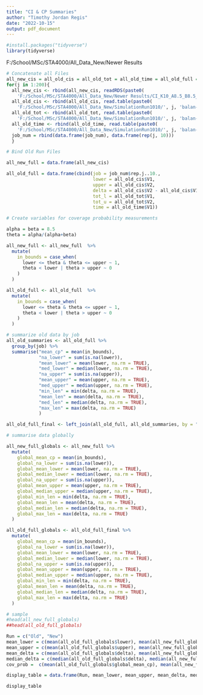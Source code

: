 ---
title: "CI & CP Summaries"
author: "Timothy Jordan Regis"
date: "2022-10-15"
output: pdf_document
---

```{r}
#install.packages("tidyverse")
library(tidyverse)
```

F:/School/MSc/STA4000/All_Data_New/Newer Results

```{r}
# Concatenate all Files
all_new_cis = all_old_cis = all_old_tot = all_old_time = all_old_full = job_num = c()
for(j in 1:200){
  all_new_cis <- rbind(all_new_cis, readRDS(paste0(
    'F:/School/MSc/STA4000/All_Data_New/Newer Results/CI_K10_A8.5_B8.5_R0.006_job', j, '.rds')))
  all_old_cis <- rbind(all_old_cis, read.table(paste0(
    'F:/School/MSc/STA4000/All_Data_New/SimulationRun1010/', j, 'balan-2CI-10-alpha-8.5-beta-8.5-baseR-0.006.txt')))
  all_old_tot <- rbind(all_old_tot, read.table(paste0(
    'F:/School/MSc/STA4000/All_Data_New/SimulationRun1010/', j, 'balan-2TOT-10-alpha-8.5-beta-8.5-baseR-0.006.txt')))
  all_old_time <- rbind(all_old_time, read.table(paste0(
    'F:/School/MSc/STA4000/All_Data_New/SimulationRun1010/', j, 'balan-2TIME-10-alpha-8.5-beta-8.5-baseR-0.006.txt')))
  job_num = rbind(data.frame(job_num), data.frame(rep(j, 10)))
  }
```


```{r}
# Bind Old Run Files

all_new_full = data.frame(all_new_cis)

all_old_full = data.frame(cbind(job = job_num$rep.j..10.,
                                lower = all_old_cis$V1,
                                upper = all_old_cis$V2,
                                delta = all_old_cis$V2 - all_old_cis$V1,
                                tot_l = all_old_tot$V1,
                                tot_u = all_old_tot$V2,
                                time = all_old_time$V1))
```



```{r}
# Create variables for coverage probability measurements

alpha = beta = 8.5
theta = alpha/(alpha+beta)

all_new_full <- all_new_full  %>% 
  mutate(
    in_bounds = case_when(
      lower <= theta & theta <= upper ~ 1,
      theta < lower | theta > upper ~ 0
    )
  )

all_old_full <- all_old_full  %>% 
  mutate(
    in_bounds = case_when(
      lower <= theta & theta <= upper ~ 1,
      theta < lower | theta > upper ~ 0
    )
  )
```


```{r}
# summarize old data by job
all_old_summaries <- all_old_full %>% 
  group_by(job) %>% 
  summarise("mean_cp" = mean(in_bounds),
            "na_lower" = sum(is.na(lower)),
            "mean_lower" = mean(lower, na.rm = TRUE),
            "med_lower" = median(lower, na.rm = TRUE),
            "na_upper" = sum(is.na(upper)),
            "mean_upper" = mean(upper, na.rm = TRUE),
            "med_upper" = median(upper, na.rm = TRUE),
            "min_len" = min(delta, na.rm = TRUE),
            "mean_len" = mean(delta, na.rm = TRUE),
            "med_len" = median(delta, na.rm = TRUE),
            "max_len" = max(delta, na.rm = TRUE)
            )

all_old_full_final <- left_join(all_old_full, all_old_summaries, by = "job")
```

```{r}
# summarise data globally

all_new_full_globals <- all_new_full %>% 
  mutate(
    global_mean_cp = mean(in_bounds),
    global_na_lower = sum(is.na(lower)),
    global_mean_lower = mean(lower, na.rm = TRUE),
    global_median_lower = median(lower, na.rm = TRUE),
    global_na_upper = sum(is.na(upper)),
    global_mean_upper = mean(upper, na.rm = TRUE),
    global_median_upper = median(upper, na.rm = TRUE),
    global_min_len = min(delta, na.rm = TRUE),
    global_mean_len = mean(delta, na.rm = TRUE),
    global_median_len = median(delta, na.rm = TRUE),
    global_max_len = max(delta, na.rm = TRUE)
  )

all_old_full_globals <- all_old_full_final %>% 
  mutate(
    global_mean_cp = mean(in_bounds),
    global_na_lower = sum(is.na(lower)),
    global_mean_lower = mean(lower, na.rm = TRUE),
    global_median_lower = median(lower, na.rm = TRUE),
    global_na_upper = sum(is.na(upper)),
    global_mean_upper = mean(upper, na.rm = TRUE),
    global_median_upper = median(upper, na.rm = TRUE),
    global_min_len = min(delta, na.rm = TRUE),
    global_mean_len = mean(delta, na.rm = TRUE),
    global_median_len = median(delta, na.rm = TRUE),
    global_max_len = max(delta, na.rm = TRUE)
  )
```


```{r}
# sample
#head(all_new_full_globals)
##head(all_old_full_globals)
```

```{r}
Run = c("Old", "New")
mean_lower = c(mean(all_old_full_globals$lower), mean(all_new_full_globals$lower))
mean_upper = c(mean(all_old_full_globals$upper), mean(all_new_full_globals$upper))
mean_delta = c(mean(all_old_full_globals$delta), mean(all_new_full_globals$delta))
median_delta = c(median(all_old_full_globals$delta), median(all_new_full_globals$delta))
cov_prob =  c(mean(all_old_full_globals$global_mean_cp), mean(all_new_full_globals$global_mean_cp))

display_table = data.frame(Run, mean_lower, mean_upper, mean_delta, median_delta, cov_prob)
```

```{r}
display_table
```
































